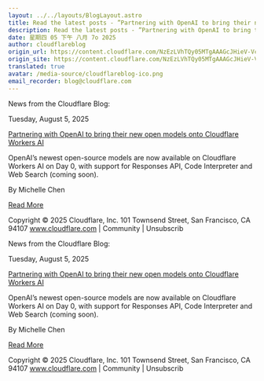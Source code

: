 ```yaml
---
layout: ../../layouts/BlogLayout.astro
title: Read the latest posts - ”Partnering with OpenAI to bring their new open models onto Cloudflare Workers AI”
description: Read the latest posts - ”Partnering with OpenAI to bring their new open models onto Cloudflare Workers AI”
date: 星期四 05 下午 八月 7o 2025
author: cloudflareblog
origin_url: https://content.cloudflare.com/NzEzLVhTQy05MTgAAAGcJHieV-Vc0dYSOYmTA2BWm8bFT-kdnvodPOF1axMQT-AuphPmo8EFCDK5uRp55GtSMq7nNWM=
origin_site: https://content.cloudflare.com/NzEzLVhTQy05MTgAAAGcJHieV-Vc0dYSOYmTA2BWm8bFT-kdnvodPOF1axMQT-AuphPmo8EFCDK5uRp55GtSMq7nNWM=
translated: true
avatar: /media-source/cloudflareblog-ico.png
email_recorder: blog@cloudflare.com
---
```



<Reference client:only="react" title="Read the latest posts - ”Partnering with OpenAI to bring their new open models onto Cloudflare Workers AI”" url="https://content.cloudflare.com/NzEzLVhTQy05MTgAAAGcJHieV-Vc0dYSOYmTA2BWm8bFT-kdnvodPOF1axMQT-AuphPmo8EFCDK5uRp55GtSMq7nNWM=" />

<Detail client:only="react">
	News from the Cloudflare Blog:

Tuesday, August 5, 2025

[Partnering with OpenAI to bring their new open models onto Cloudflare Workers AI](https://content.cloudflare.com/NzEzLVhTQy05MTgAAAGcJHieV-Vc0dYSOYmTA2BWm8bFT-kdnvodPOF1axMQT-AuphPmo8EFCDK5uRp55GtSMq7nNWM=)

OpenAI’s newest open-source models are now available on Cloudflare Workers AI on Day 0, with support for Responses API, Code Interpreter and Web Search (coming soon).

By Michelle Chen

[Read More](https://content.cloudflare.com/NzEzLVhTQy05MTgAAAGcJHieV-Vc0dYSOYmTA2BWm8bFT-kdnvodPOF1axMQT-AuphPmo8EFCDK5uRp55GtSMq7nNWM=)

Copyright © 2025 Cloudflare, Inc. 101 Townsend Street, San Francisco, CA 94107 www.cloudflare.com | Community | Unsubscrib
</Detail>

News from the Cloudflare Blog:

Tuesday, August 5, 2025

[Partnering with OpenAI to bring their new open models onto Cloudflare Workers AI](https://content.cloudflare.com/NzEzLVhTQy05MTgAAAGcJHieV-Vc0dYSOYmTA2BWm8bFT-kdnvodPOF1axMQT-AuphPmo8EFCDK5uRp55GtSMq7nNWM=)

OpenAI’s newest open-source models are now available on Cloudflare Workers AI on Day 0, with support for Responses API, Code Interpreter and Web Search (coming soon).

By Michelle Chen

[Read More](https://content.cloudflare.com/NzEzLVhTQy05MTgAAAGcJHieV-Vc0dYSOYmTA2BWm8bFT-kdnvodPOF1axMQT-AuphPmo8EFCDK5uRp55GtSMq7nNWM=)

Copyright © 2025 Cloudflare, Inc. 101 Townsend Street, San Francisco, CA 94107 www.cloudflare.com | Community | Unsubscrib


